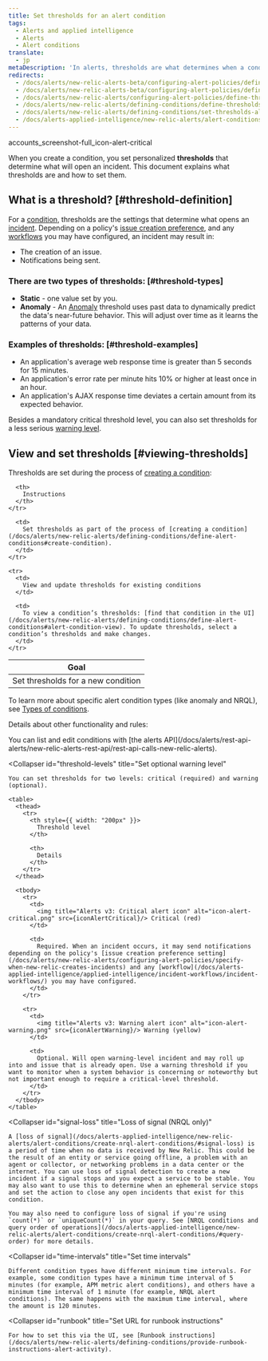 ```yaml
---
title: Set thresholds for an alert condition
tags:
  - Alerts and applied intelligence
  - Alerts
  - Alert conditions
translate:
  - jp
metaDescription: 'In alerts, thresholds are what determines when a condition will trigger an incident.'
redirects:
  - /docs/alerts/new-relic-alerts-beta/configuring-alert-policies/defining-thresholds-trigger-alert
  - /docs/alerts/new-relic-alerts-beta/configuring-alert-policies/define-thresholds-trigger-alert
  - /docs/alerts/new-relic-alerts/configuring-alert-policies/define-thresholds-trigger-alert
  - /docs/alerts/new-relic-alerts/defining-conditions/define-thresholds-trigger-alert
  - /docs/alerts/new-relic-alerts/defining-conditions/set-thresholds-alert-condition
  - /docs/alerts-applied-intelligence/new-relic-alerts/alert-conditions/set-thresholds-alert-condition
---
```



accounts_screenshot-full_icon-alert-critical

When you create a condition, you set personalized **thresholds** that determine what will open an incident. This document explains what thresholds are and how to set them.

## What is a threshold? [#threshold-definition]

For a [condition](/docs/using-new-relic/welcome-new-relic/get-started/glossary#alert-condition), thresholds are the settings that determine what opens an [incident](/docs/using-new-relic/welcome-new-relic/get-started/glossary#alert-violation). Depending on a policy's [issue creation preference](/docs/alerts/new-relic-alerts/configuring-alert-policies/specify-when-new-relic-creates-incidents), and any [workflows](/docs/alerts-applied-intelligence/applied-intelligence/incident-workflows/incident-workflows/) you may have configured, an incident may result in:

* The creation of an issue.
* Notifications being sent.

### There are two types of thresholds: [#threshold-types]

* **Static** - one value set by you.
* **Anomaly** - An [Anomaly](/docs/alerts-applied-intelligence/new-relic-alerts/advanced-alerts/other-condition-types/create-anomaly-alert-conditions/#set-anomaly-thresholds) threshold uses past data to dynamically predict the data's near-future behavior. This will adjust over time as it learns the patterns of your data. 


### Examples of thresholds: [#threshold-examples]

* An application's average web response time is greater than 5 seconds for 15 minutes.
* An application's error rate per minute hits 10% or higher at least once in an hour.
* An application's AJAX response time deviates a certain amount from its expected behavior.

Besides a mandatory critical threshold level, you can also set thresholds for a less serious [warning level](#threshold-levels).

## View and set thresholds [#viewing-thresholds]

Thresholds are set during the process of [creating a condition](/docs/alerts/new-relic-alerts/defining-conditions/define-alert-conditions):

<table>
  <thead>
    <tr>
      <th style={{ width: "220px" }}>
        Goal
      </th>

      <th>
        Instructions
      </th>
    </tr>
  </thead>

  <tbody>
    <tr>
      <td>
        Set thresholds for a new condition
      </td>

      <td>
        Set thresholds as part of the process of [creating a condition](/docs/alerts/new-relic-alerts/defining-conditions/define-alert-conditions#create-condition).
      </td>
    </tr>

    <tr>
      <td>
        View and update thresholds for existing conditions
      </td>

      <td>
        To view a condition’s thresholds: [find that condition in the UI](/docs/alerts/new-relic-alerts/defining-conditions/define-alert-conditions#alert-condition-view). To update thresholds, select a condition’s thresholds and make changes.
      </td>
    </tr>
  </tbody>
</table>

To learn more about specific alert condition types (like anomaly and NRQL), see [Types of conditions](/docs/alerts/new-relic-alerts/defining-conditions/define-alert-conditions#condition-types).

Details about other functionality and rules:

<CollapserGroup>
  <Collapser
    id="use-api"
    title="Use the alerts API"
  >
    You can list and edit conditions with [the alerts API](/docs/alerts/rest-api-alerts/new-relic-alerts-rest-api/rest-api-calls-new-relic-alerts).
  </Collapser>

  <Collapser
    id="threshold-levels"
    title="Set optional warning level"
  >
    You can set thresholds for two levels: critical (required) and warning (optional).

    <table>
      <thead>
        <tr>
          <th style={{ width: "200px" }}>
            Threshold level
          </th>

          <th>
            Details
          </th>
        </tr>
      </thead>

      <tbody>
        <tr>
          <td>
            <img title="Alerts v3: Critical alert icon" alt="icon-alert-critical.png" src={iconAlertCritical}/> Critical (red)
          </td>

          <td>
            Required. When an incident occurs, it may send notifications depending on the policy's [issue creation preference setting](/docs/alerts/new-relic-alerts/configuring-alert-policies/specify-when-new-relic-creates-incidents) and any [workflow](/docs/alerts-applied-intelligence/applied-intelligence/incident-workflows/incident-workflows/) you may have configured.
          </td>
        </tr>

        <tr>
          <td>
            <img title="Alerts v3: Warning alert icon" alt="icon-alert-warning.png" src={iconAlertWarning}/> Warning (yellow)
          </td>

          <td>
            Optional. Will open warning-level incident and may roll up into and issue that is already open. Use a warning threshold if you want to monitor when a system behavior is concerning or noteworthy but not important enough to require a critical-level threshold.
          </td>
        </tr>
      </tbody>
    </table>
  </Collapser>

  <Collapser
    id="signal-loss"
    title="Loss of signal (NRQL only)"
  >
    A [loss of signal](/docs/alerts-applied-intelligence/new-relic-alerts/alert-conditions/create-nrql-alert-conditions/#signal-loss) is a period of time when no data is received by New Relic. This could be the result of an entity or service going offline, a problem with an agent or collector, or networking problems in a data center or the internet. You can use loss of signal detection to create a new incident if a signal stops and you expect a service to be stable. You may also want to use this to determine when an ephemeral service stops and set the action to close any open incidents that exist for this condition.
    
    You may also need to configure loss of signal if you're using `count(*)` or `uniqueCount(*)` in your query. See [NRQL conditions and query order of operations](/docs/alerts-applied-intelligence/new-relic-alerts/alert-conditions/create-nrql-alert-conditions/#query-order) for more details.
  </Collapser>

  <Collapser
    id="time-intervals"
    title="Set time intervals"
  >
    Different condition types have different minimum time intervals. For example, some condition types have a minimum time interval of 5 minutes (for example, APM metric alert conditions), and others have a minimum time interval of 1 minute (for example, NRQL alert conditions). The same happens with the maximum time interval, where the amount is 120 minutes.
  </Collapser>

  <Collapser
    id="runbook"
    title="Set URL for runbook instructions"
  >
    For how to set this via the UI, see [Runbook instructions](/docs/alerts/new-relic-alerts/defining-conditions/provide-runbook-instructions-alert-activity).
  </Collapser>
</CollapserGroup>
